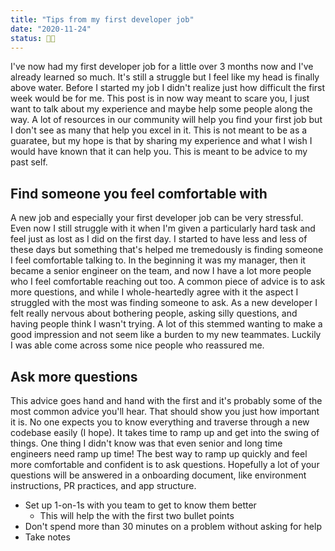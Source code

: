 ```yaml
---
title: "Tips from my first developer job"
date: "2020-11-24"
status: 👩‍🌾
---
```


I've now had my first developer job for a little over 3 months now and I've already learned so much. It's still a struggle but I feel like my head is finally above water. Before I started my job I didn't realize just how difficult the first week would be for me. This post is in now way meant to scare you, I just want to talk about my experience and maybe help some people along the way. A lot of resources in our community will help you find your first job but I don't see as many that help you excel in it. This is not meant to be as a guaratee, but my hope is that by sharing my experience and what I wish I would have known that it can help you. This is meant to be advice to my past self. 

## Find someone you feel comfortable with
A new job and especially your first developer job can be very stressful. Even now I still struggle with it when I'm given a particularly hard task and feel just as lost as I did on the first day. I started to have less and less of these days but something that's helped me tremedously is finding someone I feel comfortable talking to. In the beginning it was my manager, then it became a senior engineer on the team, and now I have a lot more people who I feel comfortable reaching out too. A common piece of advice is to ask more questions, and while I whole-heartedly agree with it the aspect I struggled with the most was finding someone to ask. As a new developer I felt really nervous about bothering people, asking silly questions, and having people think I wasn't trying. A lot of this stemmed wanting to make a good impression and not seem like a burden to my new teammates. Luckily I was able come across some nice people who reassured me. 

## Ask more questions
This advice goes hand and hand with the first and it's probably some of the most common advice you'll hear. That should show you just how important it is. No one expects you to know everything and traverse through a new codebase easily (I hope). It takes time to ramp up and get into the swing of things. One thing I didn't know was that even senior and long time engineers need ramp up time! The best way to ramp up quickly and feel more comfortable and confident is to ask questions. Hopefully a lot of your questions will be answered in a onboarding document, like environment instructions, PR practices, and app structure. 


- Set up 1-on-1s with you team to get to know them better
  - This will help the with the first two bullet points
- Don't spend more than 30 minutes on a problem without asking for help
- Take notes
